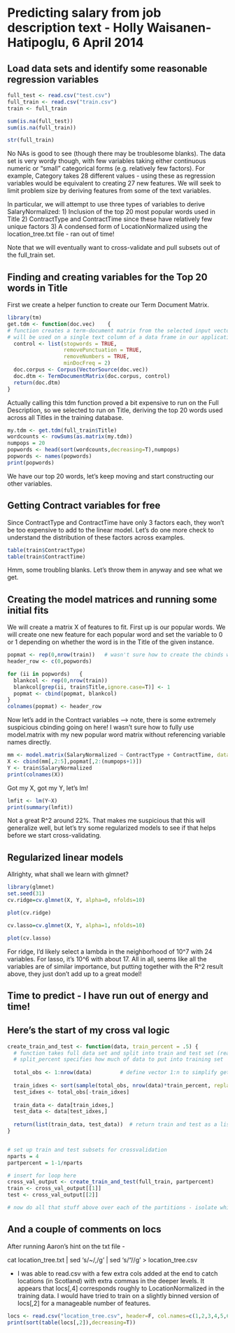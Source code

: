 Predicting salary from job description text - Holly Waisanen-Hatipoglu, 6 April 2014
========================================================

## Load data sets and identify some reasonable regression variables

```r
full_test <- read.csv("test.csv")
full_train <- read.csv("train.csv")
train <- full_train

sum(is.na(full_test))
sum(is.na(full_train))

str(full_train)
```

No NAs is good to see (though there may be troublesome blanks).  The data set is very wordy though, with few variables taking either continuous numeric or "small" categorical forms (e.g. relatively few factors).  For example, Category takes 28 different values - using these as regression variables would be equivalent to creating 27 new features.  We will seek to limit problem size by deriving features from some of the text variables.

In particular, we will attempt to use three types of variables to derive SalaryNormalized:
1) Inclusion of the top 20 most popular words used in Title
2) ContractType and ContractTime since these have relatively few unique factors
3) A condensed form of LocationNormalized using the location_tree.txt file - ran out of time!

Note that we will eventually want to cross-validate and pull subsets out of the full_train set.  

## Finding and creating variables for the Top 20 words in Title
First we create a helper function to create our Term Document Matrix.
```r
library(tm)
get.tdm <- function(doc.vec)    {
# function creates a term-document matrix from the selected input vector 
# will be used on a single text column of a data frame in our application
  control <- list(stopwords = TRUE,
                  removePunctuation = TRUE,
                  removeNumbers = TRUE,
                  minDocFreq = 2)
  doc.corpus <- Corpus(VectorSource(doc.vec))
  doc.dtm <- TermDocumentMatrix(doc.corpus, control)
  return(doc.dtm)
}
```

Actually calling this tdm function proved a bit expensive to run on the Full Description, so we selected to run on Title, deriving the top 20 words used across all Titles in the training database.

```r
my.tdm <- get.tdm(full_train$Title)
wordcounts <- rowSums(as.matrix(my.tdm))
numpops = 20
popwords <- head(sort(wordcounts,decreasing=T),numpops)
popwords <- names(popwords)
print(popwords)
```

We have our top 20 words, let's keep moving and start constructing our other variables.


## Getting Contract variables for free
Since ContractType and ContractTime have only 3 factors each, they won't be too expensive to add to the linear model.  Let's do one more check to understand the distribution of these factors across examples.

```r
table(train$ContractType)
table(train$ContractTime)
```

Hmm, some troubling blanks.  Let's throw them in anyway and see what we get.

## Creating the model matrices and running some initial fits
We will create a matrix X of features to fit.  First up is our popular words.  We will create one new feature for each popular word and set the variable to 0 or 1 depending on whether the word is in the Title of the given instance. 

```r
popmat <- rep(0,nrow(train))   # wasn't sure how to create the cbinds without a 0s col first!
header_row <- c(0,popwords)

for (ii in popwords)   {
  blankcol <- rep(0,nrow(train))
  blankcol[grep(ii, train$Title,ignore.case=T)] <- 1
  popmat <- cbind(popmat, blankcol)
}
colnames(popmat) <- header_row
```

Now let's add in the Contract variables --> note, there is some extremely suspicious cbinding going on here!  I wasn't sure how to fully use model.matrix with my new popular word matrix without referencing variable names directly.
```r
mm <- model.matrix(SalaryNormalized ~ ContractType + ContractTime, data=train)
X <- cbind(mm[,2:5],popmat[,2:(numpops+1)])
Y <- train$SalaryNormalized
print(colnames(X))
```
Got my X, got my Y, let's lm!
```r
lmfit <- lm(Y~X)
print(summary(lmfit))
```
Not a great R^2 around 22%.  That makes me suspicious that this will generalize well, but let's try some regularized models to see if that helps before we start cross-validating.

## Regularized linear models
Allrighty, what shall we learn with glmnet?
```r
library(glmnet)
set.seed(31)
cv.ridge=cv.glmnet(X, Y, alpha=0, nfolds=10)
```
```r
plot(cv.ridge)
```
```r
cv.lasso=cv.glmnet(X, Y, alpha=1, nfolds=10)
```
```r
plot(cv.lasso)
```

For ridge, I'd likely select a lambda in the neighborhood of 10^7 with 24 variables.  For lasso, it's 10^6 with about 17.  All in all, seems like all the variables are of similar importance, but putting together with the R^2 result above, they just don't add up to a great model!  

## Time to predict - I have run out of energy and time!


## Here's the start of my cross val logic
```r
create_train_and_test <- function(data, train_percent = .5) {
  # function takes full data set and split into train and test set (really cross-validation?)
  # split_percent specifies how much of data to put into training set  
  
  total_obs <- 1:nrow(data)         # define vector 1:n to simplify getting complement of the random training sample below
  
  train_idxes <- sort(sample(total_obs, nrow(data)*train_percent, replace=F))
  test_idxes <- total_obs[-train_idxes]   
  
  train_data <- data[train_idxes,]
  test_data <- data[test_idxes,]
  
  return(list(train_data, test_data))  # return train and test as a list - way to return multiple outputs
}


# set up train and test subsets for crossvalidation
nparts = 4
partpercent = 1-1/nparts

# insert for loop here
cross_val_output <- create_train_and_test(full_train, partpercent)
train <- cross_val_output[[1]]
test <- cross_val_output[[2]]

# now do all that stuff above over each of the partitions - isolate which features to use
```


## And a couple of comments on locs
After running Aaron's hint on the txt file - 

cat location_tree.txt | sed 's/~/,/g' | sed 's/"//g' > location_tree.csv

- I was able to read.csv with a few extra cols added at the end to catch locations (in Scotland) with extra commas in the deeper levels.  It appears that locs[,4] corresponds roughly to LocationNormalized in the training data.  I would have tried to train on a slightly binned version of locs[,2] for a manageable number of features.

```r
locs <- read.csv("location_tree.csv", header=F, col.names=c(1,2,3,4,5,6,7))
print(sort(table(locs[,2]),decreasing=T))
```